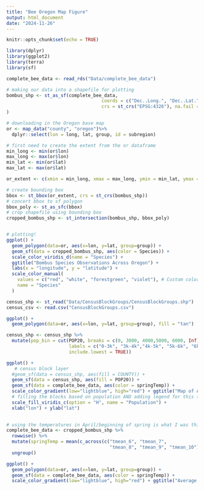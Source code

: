 ```yaml
---
title: "Bee Oregon Map Figure"
output: html_document
date: "2024-11-26"
---
```


```r
knitr::opts_chunk$set(echo = TRUE)

library(dplyr)
library(ggplot2)
library(terra)
library(sf)

```

```r
complete_bee_data <- read_rds("Data/complete_bee_data")

# making our data into a shapefile for plotting
bombus_shp <- st_as_sf(complete_bee_data,
                                   coords = c("Dec..Long.", "Dec..Lat."),
                                   crs = st_crs("EPSG:4326"), na.fail = FALSE	
)

# downloading in the Oregon base map 
or <- map_data("county", "oregon")%>% 
  dplyr::select(lon = long, lat, group, id = subregion)

# first need to create the extent from the or dataframe
min_long <- min(or$lon)
max_long <- max(or$lon)
min_lat <- min(or$lat)
max_lat <- max(or$lat)

or_extent <- c(xmin = min_long, xmax = max_long, ymin = min_lat, ymax = max_lat)

# create bounding box
bbox <- st_bbox(or_extent, crs = st_crs(bombus_shp))
# concert bbox to sf polygon
bbox_poly <- st_as_sfc(bbox)
# crop shapefile using bounding box
cropped_bombus_shp <- st_intersection(bombus_shp, bbox_poly)


# plotting!
ggplot() +
  geom_polygon(data=or, aes(x=lon, y=lat, group=group)) +
  geom_sf(data = cropped_bombus_shp, aes(color = Species)) +
  scale_color_viridis_d(name = "Species") + 
  ggtitle("Bombus Species Observations Across Oregon") + 
  labs(x = "longitude", y = "latitude") + 
  scale_color_manual(
    values = c("red", "white", "forestgreen", "violet"), # Custom colors for each species
    name = "Species"
  ) 
```

```r

census_shp <- st_read("Data/CensusBlockGroups/CensusBlockGroups.shp")
census_csv <- read.csv("CensusBlockGroups.csv")

ggplot() +
  geom_polygon(data=or, aes(x=lon, y=lat, group=group), fill = "tan")

census_shp <- census_shp %>%
  mutate(pop_bin = cut(POP20, breaks = c(0, 3000, 4000,5000, 6000, Inf),
                       labels = c("0-3k", "3k-4k","4k-5k", "5k-6k", "6k+"),
                       include.lowest = TRUE))

ggplot() +
   # census block layer
  #geom_sf(data = census_shp, aes(fill = COUNTY)) + 
  geom_sf(data = census_shp, aes(fill = POP20)) + 
  geom_sf(data = complete_bee_data, aes(color = springTemp)) +
  scale_color_gradient(low="lightblue", high="red") + ggtitle("Map of Avg Spring Temp (Feb-June) and Census Block Population Info") + theme(plot.title = element_text(hjust = 0.5)) + 
  # filling the blocks based on population AND adding legend for this (using a binned color scale)
  scale_fill_viridis_c(option = "H", name = "Population") + 
  xlab("lon") + ylab("lat")
  


```
```r

# using the temperatures in April/beginning of spring is what I was thinking 
complete_bee_data <- cropped_bombus_shp %>%
  rowwise() %>%
  mutate(springTemp = mean(c_across(c("tmean_6", "tmean_7", 
                                      "tmean_8", "tmean_9", "tmean_10")), na.rm = TRUE)) %>%
  ungroup()

ggplot() +
  geom_polygon(data=or, aes(x=lon, y=lat, group=group)) +
  geom_sf(data = complete_bee_data, aes(color = springTemp)) +
  scale_color_gradient(low="lightblue", high="red") + ggtitle("Average Spring (Feb-June) Temperatures (°C)") + theme(plot.title = element_text(hjust = 0.5))



```
